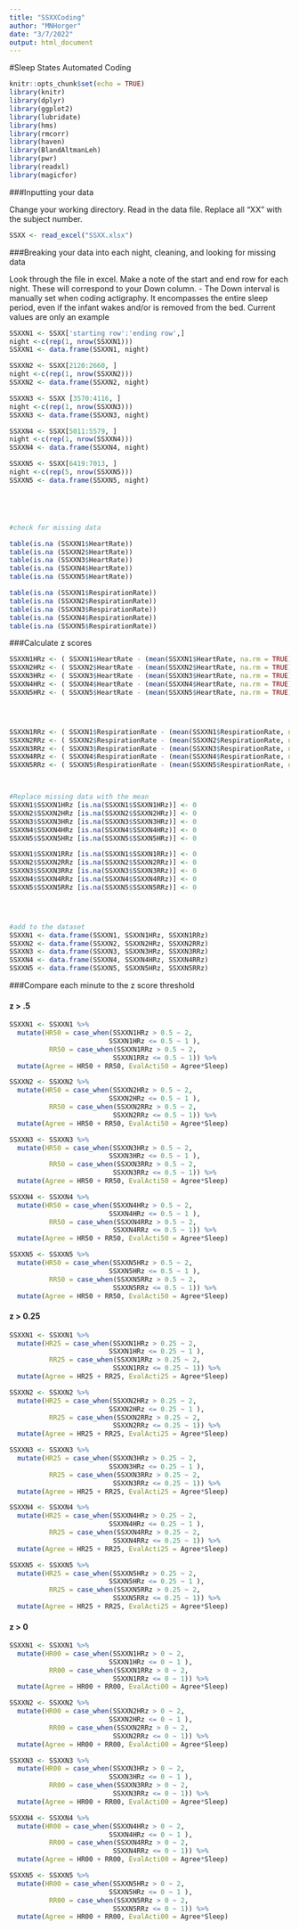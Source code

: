 ```yaml
---
title: "SSXXCoding"
author: "MNHorger"
date: "3/7/2022"
output: html_document
---
```


#Sleep States Automated Coding 


```r
knitr::opts_chunk$set(echo = TRUE)
library(knitr)
library(dplyr)
library(ggplot2)
library(lubridate)
library(hms)
library(rmcorr)
library(haven)
library(BlandAltmanLeh)
library(pwr)
library(readxl)
library(magicfor)

```





###Inputting your data 

Change your working directory. 
Read in the data file. Replace all "XX" with the subject number.

```r
SSXX <- read_excel("SSXX.xlsx")
```

###Breaking your data into each night, cleaning, and looking for missing data 

Look through the file in excel. Make a note of the start and end row for each night. These will correspond to your Down column. 
  - The Down interval is manually set when coding actigraphy. It 
    encompasses the entire sleep period, even if the infant wakes and/or is
    removed from the bed. 
Current values are only an example

```r


SSXXN1 <- SSXX['starting row':'ending row',]
night <-c(rep(1, nrow(SSXXN1)))
SSXXN1 <- data.frame(SSXXN1, night)

SSXXN2 <- SSXX[2120:2660, ]
night <-c(rep(1, nrow(SSXXN2)))
SSXXN2 <- data.frame(SSXXN2, night)

SSXXN3 <- SSXX [3570:4116, ]
night <-c(rep(1, nrow(SSXXN3)))
SSXXN3 <- data.frame(SSXXN3, night)

SSXXN4 <- SSXX[5011:5579, ]
night <-c(rep(1, nrow(SSXXN4)))
SSXXN4 <- data.frame(SSXXN4, night)

SSXXN5 <- SSXX[6419:7013, ]
night <-c(rep(5, nrow(SSXXN5)))
SSXXN5 <- data.frame(SSXXN5, night)





#check for missing data 

table(is.na (SSXXN1$HeartRate))
table(is.na (SSXXN2$HeartRate))
table(is.na (SSXXN3$HeartRate))
table(is.na (SSXXN4$HeartRate))
table(is.na (SSXXN5$HeartRate))

table(is.na (SSXXN1$RespirationRate))
table(is.na (SSXXN2$RespirationRate))
table(is.na (SSXXN3$RespirationRate))
table(is.na (SSXXN4$RespirationRate))
table(is.na (SSXXN5$RespirationRate))


```



###Calculate z scores 

```r
SSXXN1HRz <- ( SSXXN1$HeartRate - (mean(SSXXN1$HeartRate, na.rm = TRUE))) / sd(SSXXN1$HeartRate, na.rm = TRUE)
SSXXN2HRz <- ( SSXXN2$HeartRate - (mean(SSXXN2$HeartRate, na.rm = TRUE))) / sd(SSXXN2$HeartRate, na.rm = TRUE)
SSXXN3HRz <- ( SSXXN3$HeartRate - (mean(SSXXN3$HeartRate, na.rm = TRUE))) / sd(SSXXN3$HeartRate, na.rm = TRUE)
SSXXN4HRz <- ( SSXXN4$HeartRate - (mean(SSXXN4$HeartRate, na.rm = TRUE))) / sd(SSXXN4$HeartRate, na.rm = TRUE)
SSXXN5HRz <- ( SSXXN5$HeartRate - (mean(SSXXN5$HeartRate, na.rm = TRUE))) / sd(SSXXN5$HeartRate, na.rm = TRUE)




SSXXN1RRz <- ( SSXXN1$RespirationRate - (mean(SSXXN1$RespirationRate, na.rm = TRUE))) / sd(SSXXN1$RespirationRate, na.rm = TRUE)
SSXXN2RRz <- ( SSXXN2$RespirationRate - (mean(SSXXN2$RespirationRate, na.rm = TRUE))) / sd(SSXXN2$RespirationRate, na.rm = TRUE)
SSXXN3RRz <- ( SSXXN3$RespirationRate - (mean(SSXXN3$RespirationRate, na.rm = TRUE))) / sd(SSXXN3$RespirationRate, na.rm = TRUE)
SSXXN4RRz <- ( SSXXN4$RespirationRate - (mean(SSXXN4$RespirationRate, na.rm = TRUE))) / sd(SSXXN4$RespirationRate, na.rm = TRUE)
SSXXN5RRz <- ( SSXXN5$RespirationRate - (mean(SSXXN5$RespirationRate, na.rm = TRUE))) / sd(SSXXN5$RespirationRate, na.rm = TRUE)



#Replace missing data with the mean 
SSXXN1$SSXXN1HRz [is.na(SSXXN1$SSXXN1HRz)] <- 0
SSXXN2$SSXXN2HRz [is.na(SSXXN2$SSXXN2HRz)] <- 0
SSXXN3$SSXXN3HRz [is.na(SSXXN3$SSXXN3HRz)] <- 0
SSXXN4$SSXXN4HRz [is.na(SSXXN4$SSXXN4HRz)] <- 0
SSXXN5$SSXXN5HRz [is.na(SSXXN5$SSXXN5HRz)] <- 0

SSXXN1$SSXXN1RRz [is.na(SSXXN1$SSXXN1RRz)] <- 0
SSXXN2$SSXXN2RRz [is.na(SSXXN2$SSXXN2RRz)] <- 0
SSXXN3$SSXXN3RRz [is.na(SSXXN3$SSXXN3RRz)] <- 0
SSXXN4$SSXXN4RRz [is.na(SSXXN4$SSXXN4RRz)] <- 0
SSXXN5$SSXXN5RRz [is.na(SSXXN5$SSXXN5RRz)] <- 0




#add to the dataset 
SSXXN1 <- data.frame(SSXXN1, SSXXN1HRz, SSXXN1RRz)
SSXXN2 <- data.frame(SSXXN2, SSXXN2HRz, SSXXN2RRz)
SSXXN3 <- data.frame(SSXXN3, SSXXN3HRz, SSXXN3RRz)
SSXXN4 <- data.frame(SSXXN4, SSXXN4HRz, SSXXN4RRz)
SSXXN5 <- data.frame(SSXXN5, SSXXN5HRz, SSXXN5RRz)


```





###Compare each minute to the z score threshold

#### z > .5

```r


SSXXN1 <- SSXXN1 %>% 
  mutate(HR50 = case_when(SSXXN1HRz > 0.5 ~ 2, 
                         SSXXN1HRz <= 0.5 ~ 1 ), 
          RR50 = case_when(SSXXN1RRz > 0.5 ~ 2, 
                          SSXXN1RRz <= 0.5 ~ 1)) %>% 
  mutate(Agree = HR50 + RR50, EvalActi50 = Agree*Sleep)

SSXXN2 <- SSXXN2 %>% 
  mutate(HR50 = case_when(SSXXN2HRz > 0.5 ~ 2, 
                         SSXXN2HRz <= 0.5 ~ 1 ), 
          RR50 = case_when(SSXXN2RRz > 0.5 ~ 2, 
                          SSXXN2RRz <= 0.5 ~ 1)) %>% 
  mutate(Agree = HR50 + RR50, EvalActi50 = Agree*Sleep)

SSXXN3 <- SSXXN3 %>% 
  mutate(HR50 = case_when(SSXXN3HRz > 0.5 ~ 2, 
                         SSXXN3HRz <= 0.5 ~ 1 ), 
          RR50 = case_when(SSXXN3RRz > 0.5 ~ 2, 
                          SSXXN3RRz <= 0.5 ~ 1)) %>% 
  mutate(Agree = HR50 + RR50, EvalActi50 = Agree*Sleep)

SSXXN4 <- SSXXN4 %>% 
  mutate(HR50 = case_when(SSXXN4HRz > 0.5 ~ 2, 
                         SSXXN4HRz <= 0.5 ~ 1 ), 
          RR50 = case_when(SSXXN4RRz > 0.5 ~ 2, 
                          SSXXN4RRz <= 0.5 ~ 1)) %>% 
  mutate(Agree = HR50 + RR50, EvalActi50 = Agree*Sleep)

SSXXN5 <- SSXXN5 %>% 
  mutate(HR50 = case_when(SSXXN5HRz > 0.5 ~ 2, 
                         SSXXN5HRz <= 0.5 ~ 1 ), 
          RR50 = case_when(SSXXN5RRz > 0.5 ~ 2, 
                          SSXXN5RRz <= 0.5 ~ 1)) %>% 
  mutate(Agree = HR50 + RR50, EvalActi50 = Agree*Sleep)

```


#### z > 0.25

```r

SSXXN1 <- SSXXN1 %>% 
  mutate(HR25 = case_when(SSXXN1HRz > 0.25 ~ 2, 
                         SSXXN1HRz <= 0.25 ~ 1 ), 
          RR25 = case_when(SSXXN1RRz > 0.25 ~ 2, 
                          SSXXN1RRz <= 0.25 ~ 1)) %>% 
  mutate(Agree = HR25 + RR25, EvalActi25 = Agree*Sleep)

SSXXN2 <- SSXXN2 %>% 
  mutate(HR25 = case_when(SSXXN2HRz > 0.25 ~ 2, 
                         SSXXN2HRz <= 0.25 ~ 1 ), 
          RR25 = case_when(SSXXN2RRz > 0.25 ~ 2, 
                          SSXXN2RRz <= 0.25 ~ 1)) %>% 
  mutate(Agree = HR25 + RR25, EvalActi25 = Agree*Sleep)

SSXXN3 <- SSXXN3 %>% 
  mutate(HR25 = case_when(SSXXN3HRz > 0.25 ~ 2, 
                         SSXXN3HRz <= 0.25 ~ 1 ), 
          RR25 = case_when(SSXXN3RRz > 0.25 ~ 2, 
                          SSXXN3RRz <= 0.25 ~ 1)) %>% 
  mutate(Agree = HR25 + RR25, EvalActi25 = Agree*Sleep)

SSXXN4 <- SSXXN4 %>% 
  mutate(HR25 = case_when(SSXXN4HRz > 0.25 ~ 2, 
                         SSXXN4HRz <= 0.25 ~ 1 ), 
          RR25 = case_when(SSXXN4RRz > 0.25 ~ 2, 
                          SSXXN4RRz <= 0.25 ~ 1)) %>% 
  mutate(Agree = HR25 + RR25, EvalActi25 = Agree*Sleep)

SSXXN5 <- SSXXN5 %>% 
  mutate(HR25 = case_when(SSXXN5HRz > 0.25 ~ 2, 
                         SSXXN5HRz <= 0.25 ~ 1 ), 
          RR25 = case_when(SSXXN5RRz > 0.25 ~ 2, 
                          SSXXN5RRz <= 0.25 ~ 1)) %>% 
  mutate(Agree = HR25 + RR25, EvalActi25 = Agree*Sleep)

```


#### z > 0

```r

SSXXN1 <- SSXXN1 %>% 
  mutate(HR00 = case_when(SSXXN1HRz > 0 ~ 2, 
                         SSXXN1HRz <= 0 ~ 1 ), 
          RR00 = case_when(SSXXN1RRz > 0 ~ 2, 
                          SSXXN1RRz <= 0 ~ 1)) %>% 
  mutate(Agree = HR00 + RR00, EvalActi00 = Agree*Sleep)

SSXXN2 <- SSXXN2 %>% 
  mutate(HR00 = case_when(SSXXN2HRz > 0 ~ 2, 
                         SSXXN2HRz <= 0 ~ 1 ), 
          RR00 = case_when(SSXXN2RRz > 0 ~ 2, 
                          SSXXN2RRz <= 0 ~ 1)) %>% 
  mutate(Agree = HR00 + RR00, EvalActi00 = Agree*Sleep)

SSXXN3 <- SSXXN3 %>% 
  mutate(HR00 = case_when(SSXXN3HRz > 0 ~ 2, 
                         SSXXN3HRz <= 0 ~ 1 ), 
          RR00 = case_when(SSXXN3RRz > 0 ~ 2, 
                          SSXXN3RRz <= 0 ~ 1)) %>% 
  mutate(Agree = HR00 + RR00, EvalActi00 = Agree*Sleep)

SSXXN4 <- SSXXN4 %>% 
  mutate(HR00 = case_when(SSXXN4HRz > 0 ~ 2, 
                         SSXXN4HRz <= 0 ~ 1 ), 
          RR00 = case_when(SSXXN4RRz > 0 ~ 2, 
                          SSXXN4RRz <= 0 ~ 1)) %>% 
  mutate(Agree = HR00 + RR00, EvalActi00 = Agree*Sleep)

SSXXN5 <- SSXXN5 %>% 
  mutate(HR00 = case_when(SSXXN5HRz > 0 ~ 2, 
                         SSXXN5HRz <= 0 ~ 1 ), 
          RR00 = case_when(SSXXN5RRz > 0 ~ 2, 
                          SSXXN5RRz <= 0 ~ 1)) %>% 
  mutate(Agree = HR00 + RR00, EvalActi00 = Agree*Sleep)

```






